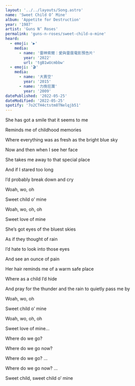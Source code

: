 ```yaml
---
layout: '../../layouts/Song.astro'
name: 'Sweet Child O’ Mine'
album: 'Appetite for Destruction'
year: '1987'
artist: 'Guns N’ Roses'
permalink: 'guns-n-roses/sweet-child-o-mine'
heard:
  - emoji: '▶️'
    media:
      - name: '雷神索爾：愛與雷霆電影預告片'
        year: '2022'
        url: 'tgB1wUcmbbw'
  - emoji: '🎬'
    media:
      - name: '大賣空'
        year: '2015'
      - name: '力挽狂瀾'
        year: '2009'
datePublished: '2022-05-25'
dateModified: '2022-05-25'
spotify: '7o2CTH4ctstm8TNelqjb51'
---
```


<LyricSection>

She has got a smile that it seems to me

Reminds me of childhood memories

Where everything was as fresh as the bright blue sky

</LyricSection>

<LyricSection>

Now and then when I see her face

She takes me away to that special place

And if I stared too long

I&rsquo;d probably break down and cry

</LyricSection>

<LyricSection>

Woah, wo, oh

Sweet child o&rsquo; mine

Woah, wo, oh, oh

Sweet love of mine

</LyricSection>

<LyricSection>

She&rsquo;s got eyes of the bluest skies

As if they thought of rain

I&rsquo;d hate to look into those eyes

And see an ounce of pain

</LyricSection>

<LyricSection>

Her hair reminds me of a warm safe place

Where as a child I&rsquo;d hide

And pray for the thunder and the rain to quietly pass me by

</LyricSection>

<LyricSection>

Woah, wo, oh

Sweet child o&rsquo; mine

Woah, wo, oh, oh

Sweet love of mine...

</LyricSection>

<LyricSection>

Where do we go?

Where do we go now?

Where do we go? ...

Where do we go now? ...

</LyricSection>

<LyricSection>

Sweet child, sweet child o&rsquo; mine

</LyricSection>

